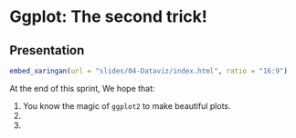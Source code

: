 # Ggplot: The second trick!

## Presentation


```r
embed_xaringan(url = "slides/04-Dataviz/index.html", ratio = "16:9")
```

At the end of this sprint, We hope that: 

1. You know the magic of `ggplot2` to make beautiful plots.
2. 
3. 



